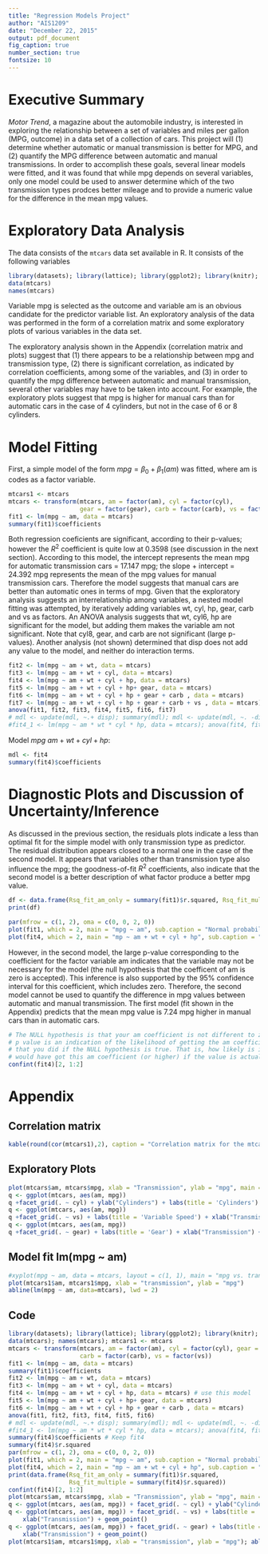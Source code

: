 ```yaml
---
title: "Regression Models Project"
author: "AIS1209"
date: "December 22, 2015"
output: pdf_document
fig_caption: true
number_section: true
fontsize: 10
---
```

# Executive Summary
*Motor Trend*, a magazine about the automobile industry, is interested in exploring the relationship between a set of variables and miles per gallon (MPG, outcome) in a data set of a collection of cars. This project will (1) determine whether automatic or manual transmission is better for MPG, and (2) quantify the MPG difference between automatic and manual transmissions. In order to accomplish these goals, several linear models were fitted, and it was found that while mpg depends on several variables, only one model could be used to answer determine which of the two transmission types prodces better mileage and to provide a numeric value for the difference in the mean mpg values.

# Exploratory Data Analysis
The data consists of the `mtcars` data set available in R. It consists of the following variables
```r
library(datasets); library(lattice); library(ggplot2); library(knitr); library(car)
data(mtcars)
names(mtcars)
```
Variable mpg is selected as the outcome and variable am is an obvious candidate for the predictor variable list. An exploratory analysis of the data was performed in the form of a correlation matrix and some exploratory plots of various variables in the data set.  

The exploratory analysis shown in the Appendix (correlation matrix and plots) suggest that (1) there appears to be a relationship between mpg and transmission type, (2) there is significant correlation, as indicated by correlation coefficients, among some of the variables, and (3) in order to quantify the mpg difference between automatic and manual transmission, several other variables may have to be taken into account. For example, the exploratory plots suggest that mpg is higher for manual cars than for automatic cars in the case of 4 cylinders, but not in the case of 6 or 8 cylinders.

# Model Fitting
First, a simple model of the form $mpg = \beta_0 + \beta_1 (am)$ was fitted, where am is codes as a factor variable.
```r
mtcars1 <- mtcars
mtcars <- transform(mtcars, am = factor(am), cyl = factor(cyl), 
                    gear = factor(gear), carb = factor(carb), vs = factor(vs))
fit1 <- lm(mpg ~ am, data = mtcars)
summary(fit1)$coefficients
```
Both regression coeficients are significant, according to their p-values; however the $R^2$ coefficient is quite low at 0.3598 (see discussion in the next section). According to this model, the intercept represents the mean mpg for automatic transmission cars = 17.147 mpg; the slope + intercept = 24.392 mpg represents the mean of the mpg values for manual transmission cars. Therefore the model suggests that manual cars are better than automatic ones in terms of mpg. Given that the exploratory analysis suggests an interrelationship among variables, a nested model fitting was attempted, by iteratively adding variables wt, cyl, hp, gear, carb and vs as factors. An ANOVA analysis suggests that wt, cyl6, hp are significant for the model, but adding them makes the variable am not significant. Note that cyl8, gear, and carb are not significant (large p-values). Another analysis (not shown) determined that disp does not add any value to the model, and neither do interaction terms.
```r
fit2 <- lm(mpg ~ am + wt, data = mtcars)
fit3 <- lm(mpg ~ am + wt + cyl, data = mtcars)
fit4 <- lm(mpg ~ am + wt + cyl + hp, data = mtcars)
fit5 <- lm(mpg ~ am + wt + cyl + hp+ gear, data = mtcars)
fit6 <- lm(mpg ~ am + wt + cyl + hp + gear + carb , data = mtcars)
fit7 <- lm(mpg ~ am + wt + cyl + hp + gear + carb + vs , data = mtcars)
anova(fit1, fit2, fit3, fit4, fit5, fit6, fit7)
# mdl <- update(mdl, ~.+ disp); summary(mdl); mdl <- update(mdl, ~. -disp)
#fit4_1 <- lm(mpg ~ am * wt * cyl * hp, data = mtcars); anova(fit4, fit4_1)
```

Model $mpg ~ am + wt + cyl + hp$:
```r
mdl <- fit4
summary(fit4)$coefficients
```

# Diagnostic Plots and Discussion of Uncertainty/Inference
As discussed in the previous section, the residuals plots indicate a less than optimal fit for the simple model with only transmission type as predictor. The residual distribution appears closed to a normal one in the case of the second model. It appears that variables other than transmission type also influence the mpg; the goodness-of-fit $R^2$ coefficients, also indicate that the second model is a better description of what factor produce a better mpg value.
```r
df <- data.frame(Rsq_fit_am_only = summary(fit1)$r.squared, Rsq_fit_multiple = summary(fit4)$r.squared)
print(df)
```

```r
par(mfrow = c(1, 2), oma = c(0, 0, 2, 0))
plot(fit1, which = 2, main = "mpg ~ am", sub.caption = "Normal probability plots")
plot(fit4, which = 2, main = "mp ~ am + wt + cyl + hp", sub.caption = "")
```

However, in the second model, the large p-value corresponding to the coefficient for the factor variable am indicates that the variable may not be necessary for the model (the null hypothesis that the coefficent of am is zero is accepted). This inference is also supported by the 95% confidence interval for this coefficient, which includes zero. Therefore, the second model cannot be used to quantify the difference in mpg values between automatic and manual transmission. The first model (fit shown in the Appendix) predicts that the mean mpg value is 7.24 mpg higher in manual cars than in automatic cars.
```r
# The NULL hypothesis is that your am coefficient is not different to zero. The
# p value is an indication of the likelihood of getting the am coefficient value
# that you did if the NULL hypothesis is true. That is, how likely is it that I
# would have got this am coefficient (or higher) if the value is actually zero.
confint(fit4)[2, 1:2]
```


# Appendix
## Correlation matrix
```r
kable(round(cor(mtcars1),2), caption = "Correlation matrix for the mtcars dataset")
```

## Exploratory Plots
```r
plot(mtcars$am, mtcars$mpg, xlab = "Transmission", ylab = "mpg", main = "mpg vs. transmission")
q <- ggplot(mtcars, aes(am, mpg))
q +facet_grid(. ~ cyl) + ylab("Cylinders") + labs(title = 'Cylinders') + xlab("Transmission")+geom_point()
q <- ggplot(mtcars, aes(am, mpg))
q +facet_grid(. ~ vs) + labs(title = 'Variable Speed') + xlab("Transmission") + geom_point()
q <- ggplot(mtcars, aes(am, mpg))
q +facet_grid(. ~ gear) + labs(title = 'Gear') + xlab("Transmission") + geom_point()
```

## Model fit lm(mpg ~ am)
```r
#xyplot(mpg ~ am, data = mtcars, layout = c(1, 1), main = "mpg vs. transmission type")
plot(mtcars1$am, mtcars1$mpg, xlab = "transmission", ylab = "mpg")
abline(lm(mpg ~ am, data=mtcars), lwd = 2)
```

## Code
```r
library(datasets); library(lattice); library(ggplot2); library(knitr); library(car)
data(mtcars); names(mtcars); mtcars1 <- mtcars
mtcars <- transform(mtcars, am = factor(am), cyl = factor(cyl), gear = factor(gear), 
                    carb = factor(carb), vs = factor(vs))
fit1 <- lm(mpg ~ am, data = mtcars)
summary(fit1)$coefficients
fit2 <- lm(mpg ~ am + wt, data = mtcars)
fit3 <- lm(mpg ~ am + wt + cyl, data = mtcars)
fit4 <- lm(mpg ~ am + wt + cyl + hp, data = mtcars) # use this model
fit5 <- lm(mpg ~ am + wt + cyl + hp+ gear, data = mtcars)
fit6 <- lm(mpg ~ am + wt + cyl + hp + gear + carb , data = mtcars)
anova(fit1, fit2, fit3, fit4, fit5, fit6)
# mdl <- update(mdl, ~.+ disp); summary(mdl); mdl <- update(mdl, ~. -disp)
#fit4_1 <- lm(mpg ~ am * wt * cyl * hp, data = mtcars); anova(fit4, fit4_1)
summary(fit4)$coefficients # Keep fit4
summary(fit4)$r.squared
par(mfrow = c(1, 2), oma = c(0, 0, 2, 0))
plot(fit1, which = 2, main = "mpg ~ am", sub.caption = "Normal probability plots")
plot(fit4, which = 2, main = "mp ~ am + wt + cyl + hp", sub.caption = "")
print(data.frame(Rsq_fit_am_only = summary(fit1)$r.squared, 
                 Rsq_fit_multiple = summary(fit4)$r.squared))
confint(fit4)[2, 1:2]
plot(mtcars$am, mtcars$mpg, xlab = "Transmission", ylab = "mpg", main = "mpg vs. transmission")
q <- ggplot(mtcars, aes(am, mpg)) + facet_grid(. ~ cyl) + ylab("Cylinders") + labs(title = 'Cylinders') + xlab("Transmission")+geom_point()
q <- ggplot(mtcars, aes(am, mpg)) + facet_grid(. ~ vs) + labs(title = 'Variable Speed') + 
    xlab("Transmission") + geom_point()
q <- ggplot(mtcars, aes(am, mpg)) + facet_grid(. ~ gear) + labs(title = 'Gear') + 
    xlab("Transmission") + geom_point()
plot(mtcars1$am, mtcars1$mpg, xlab = "transmission", ylab = "mpg"); abline(lm(mpg ~ am, data=mtcars))
```
